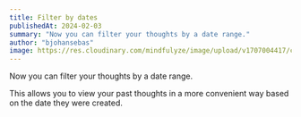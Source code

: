 ```yaml
---
title: Filter by dates
publishedAt: 2024-02-03
summary: "Now you can filter your thoughts by a date range."
author: "bjohansebas"
image: https://res.cloudinary.com/mindfulyze/image/upload/v1707004417/changelog/leinoniwnyqdsfcqaczk.png
---
```


Now you can filter your thoughts by a date range.

This allows you to view your past thoughts in a more convenient way based on the date they were created.